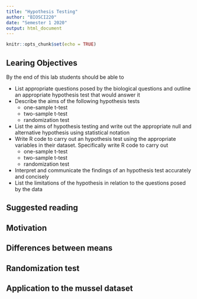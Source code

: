 ```yaml
---
title: "Hypothesis Testing"
author: "BIOSCI220"
date: "Semester 1 2020"
output: html_document
---
```


```r
knitr::opts_chunk$set(echo = TRUE)
```

## Learing Objectives

By the end of this lab students should be able to

   + List appropriate questions posed by the biological questions and outline an appropriate hypothesis test that would answer it
   + Describe the aims of the following hypothesis tests
      + one-sample t-test
      + two-sample t-test
      + randomization test
  + List the aims of hypothesis testing and write out the appropriate null and alternative hypothesis using statistical notation
  + Write R code to carry out an hypothesis test using the appropriate variables in their dataset. Specifically write R code to carry out
     + one-sample t-test
     + two-sample t-test
     + randomization test
  + Interpret and communicate the findings of an hypothesis test accurately and concisely
  + List the limitations of the hypothesis in relation to the questions posed by the data

## Suggested reading

## Motivation


## Differences between means

## Randomization test

## Application to the mussel dataset